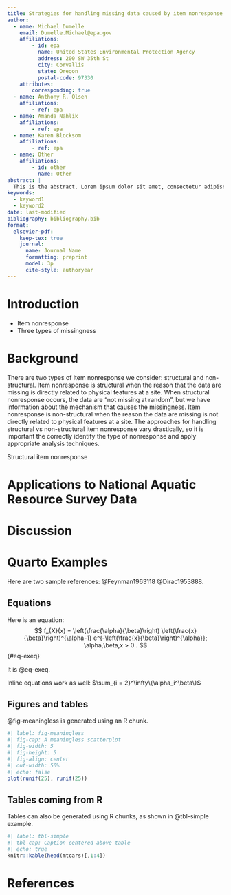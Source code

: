 ```yaml
---
title: Strategies for handling missing data caused by item nonresponse in environmental monitoring programs
author:
  - name: Michael Dumelle
    email: Dumelle.Michael@epa.gov
    affiliations: 
        - id: epa
          name: United States Environmental Protection Agency
          address: 200 SW 35th St
          city: Corvallis
          state: Oregon
          postal-code: 97330
    attributes:
        corresponding: true
  - name: Anthony R. Olsen
    affiliations:
        - ref: epa
  - name: Amanda Nahlik
    affiliations:
        - ref: epa
  - name: Karen Blocksom
    affiliations:
        - ref: epa
  - name: Other
    affiliations: 
        - id: other
          name: Other
abstract: |
  This is the abstract. Lorem ipsum dolor sit amet, consectetur adipiscing elit. Vestibulum augue turpis, dictum non malesuada a, volutpat eget velit. Nam placerat turpis purus, eu tristique ex tincidunt et. Mauris sed augue eget turpis ultrices tincidunt. Sed et mi in leo porta egestas. Aliquam non laoreet velit. Nunc quis ex vitae eros aliquet auctor nec ac libero. Duis laoreet sapien eu mi luctus, in bibendum leo molestie. Sed hendrerit diam diam, ac dapibus nisl volutpat vitae. Aliquam bibendum varius libero, eu efficitur justo rutrum at. Sed at tempus elit.
keywords: 
  - keyword1
  - keyword2
date: last-modified
bibliography: bibliography.bib
format:
  elsevier-pdf:
    keep-tex: true
    journal:
      name: Journal Name
      formatting: preprint
      model: 3p
      cite-style: authoryear
---
```


# Introduction {#sec:intro}

* Item nonresponse
* Three types of missingness

# Background {#sec:background}

There are two types of item nonresponse we consider: structural and non-structural. Item nonresponse is structural when the reason that the data are missing is directly related to physical features at a site.  When structural nonresponse occurs, the data are "not missing at random", but we have information about the mechanism that causes the missingness. Item nonresponse is non-structural when the reason the data are missing is not directly related to physical features at a site. The approaches for handling structural vs non-structural item nonresponse vary drastically, so it is important the correctly identify the type of nonresponse and apply appropriate analysis techniques.

Structural item nonresponse 

# Applications to National Aquatic Resource Survey Data {#sec:applications}

# Discussion {#sec:discussion}

# Quarto Examples

Here are two sample references:  @Feynman1963118 @Dirac1953888.

## Equations

Here is an equation:
$$ 
  f_{X}(x) = \left(\frac{\alpha}{\beta}\right)
  \left(\frac{x}{\beta}\right)^{\alpha-1}
  e^{-\left(\frac{x}{\beta}\right)^{\alpha}}; 
  \alpha,\beta,x > 0 .
$$ {#eq-exeq}

It is @eq-exeq.

Inline equations work as well: $\sum_{i = 2}^\infty\{\alpha_i^\beta\}$

## Figures and tables

@fig-meaningless is generated using an R chunk.

```r
#| label: fig-meaningless
#| fig-cap: A meaningless scatterplot
#| fig-width: 5
#| fig-height: 5
#| fig-align: center
#| out-width: 50%
#| echo: false
plot(runif(25), runif(25))
```

## Tables coming from R

Tables can also be generated using R chunks, as shown in @tbl-simple example.

```r
#| label: tbl-simple
#| tbl-cap: Caption centered above table
#| echo: true
knitr::kable(head(mtcars)[,1:4])
```

# References {-}
